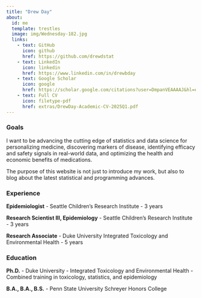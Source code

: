 ```yaml
---
title: "Drew Day"
about:
  id: me
  template: trestles
  image: img/Wednesday-182.jpg
  links:
    - text: GitHub
      icon: github
      href: https://github.com/drewdstat
    - text: LinkedIn
      icon: linkedin
      href: https://www.linkedin.com/in/drewbday
    - text: Google Scholar
      icon: google
      href: https://scholar.google.com/citations?user=DmpanVEAAAAJ&hl=en
    - text: Full CV
      icon: filetype-pdf
      href: extras/DrewDay-Academic-CV-2025Q1.pdf
---
```


:::{#me}

### Goals

I want to be advancing the cutting edge of statistics and data science for personalizing medicine, discovering markers of disease, identifying efficacy and safety signals in real-world data, and optimizing the health and economic benefits of medications.

The purpose of this website is not just to introduce my work, but also to blog about the latest statistical and programming advances.

### Experience

**Epidemiologist** - Seattle Children's Research Institute - 3 years

**Research Scientist III, Epidemiology** - Seattle Children's Research Institute - 3 years

**Research Associate** - Duke University Integrated Toxicology and Environmental Health - 5 years

### Education

**Ph.D.** - Duke University - Integrated Toxicology and Environmental Health
  - Combined training in toxicology, statistics, and epidemiology
  
**B.A., B.A., B.S.** - Penn State University Schreyer Honors College
:::
